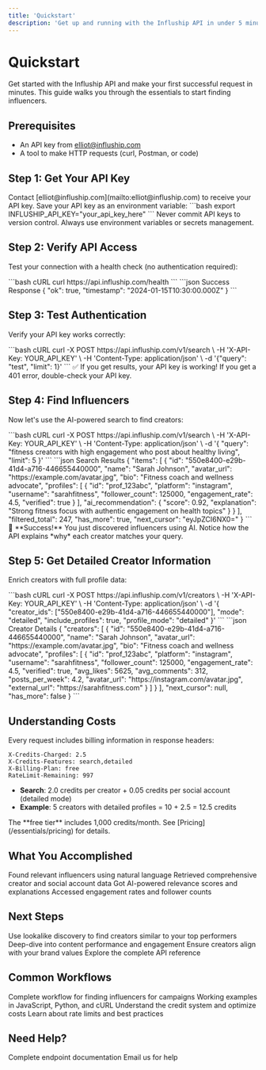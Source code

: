 ```yaml
---
title: 'Quickstart'
description: 'Get up and running with the Influship API in under 5 minutes'
---
```


# Quickstart

Get started with the Influship API and make your first successful request in minutes. This guide walks you through the essentials to start finding influencers.

## Prerequisites

- An API key from [elliot@influship.com](mailto:elliot@influship.com)
- A tool to make HTTP requests (curl, Postman, or code)

## Step 1: Get Your API Key

<Steps>
<Step title="Request Access">
  Contact [elliot@influship.com](mailto:elliot@influship.com) to receive your API key.
</Step>

<Step title="Store Securely">
  Save your API key as an environment variable:
  ```bash
  export INFLUSHIP_API_KEY="your_api_key_here"
  ```
  
  <Warning>
  Never commit API keys to version control. Always use environment variables or secrets management.
  </Warning>
</Step>
</Steps>

## Step 2: Verify API Access

Test your connection with a health check (no authentication required):

<RequestExample>
```bash cURL
curl https://api.influship.com/health
```
</RequestExample>

<ResponseExample>
```json Success Response
{
  "ok": true,
  "timestamp": "2024-01-15T10:30:00.000Z"
}
```
</ResponseExample>

## Step 3: Test Authentication

Verify your API key works correctly:

<RequestExample>
```bash cURL
curl -X POST https://api.influship.com/v1/search \
  -H 'X-API-Key: YOUR_API_KEY' \
  -H 'Content-Type: application/json' \
  -d '{"query": "test", "limit": 1}'
```
</RequestExample>

<Check>
✅ If you get results, your API key is working! If you get a 401 error, double-check your API key.
</Check>

## Step 4: Find Influencers

Now let's use the AI-powered search to find creators:

<RequestExample>
```bash cURL
curl -X POST https://api.influship.com/v1/search \
  -H 'X-API-Key: YOUR_API_KEY' \
  -H 'Content-Type: application/json' \
  -d '{
    "query": "fitness creators with high engagement who post about healthy living",
    "limit": 5
  }'
```
</RequestExample>

<ResponseExample>
```json Search Results
{
  "items": [
    {
      "id": "550e8400-e29b-41d4-a716-446655440000",
      "name": "Sarah Johnson",
      "avatar_url": "https://example.com/avatar.jpg",
      "bio": "Fitness coach and wellness advocate",
      "profiles": [
        {
          "id": "prof_123abc",
          "platform": "instagram",
          "username": "sarahfitness",
          "follower_count": 125000,
          "engagement_rate": 4.5,
          "verified": true
        }
      ],
      "ai_recommendation": {
        "score": 0.92,
        "explanation": "Strong fitness focus with authentic engagement on health topics"
      }
    }
  ],
  "filtered_total": 247,
  "has_more": true,
  "next_cursor": "eyJpZCI6NX0="
}
```
</ResponseExample>

<Check>
🎉 **Success!** You just discovered influencers using AI. Notice how the API explains *why* each creator matches your query.
</Check>

## Step 5: Get Detailed Creator Information

Enrich creators with full profile data:

<RequestExample>
```bash cURL
curl -X POST https://api.influship.com/v1/creators \
  -H 'X-API-Key: YOUR_API_KEY' \
  -H 'Content-Type: application/json' \
  -d '{
    "creator_ids": ["550e8400-e29b-41d4-a716-446655440000"],
    "mode": "detailed",
    "include_profiles": true,
    "profile_mode": "detailed"
  }'
```
</RequestExample>

<ResponseExample>
```json Creator Details
{
  "creators": [
    {
      "id": "550e8400-e29b-41d4-a716-446655440000",
      "name": "Sarah Johnson",
      "avatar_url": "https://example.com/avatar.jpg",
      "bio": "Fitness coach and wellness advocate",
      "profiles": [
        {
          "id": "prof_123abc",
          "platform": "instagram",
          "username": "sarahfitness",
          "follower_count": 125000,
          "engagement_rate": 4.5,
          "verified": true,
          "avg_likes": 5625,
          "avg_comments": 312,
          "posts_per_week": 4.2,
          "avatar_url": "https://instagram.com/avatar.jpg",
          "external_url": "https://sarahfitness.com"
        }
      ]
    }
  ],
  "next_cursor": null,
  "has_more": false
}
```
</ResponseExample>

## Understanding Costs

Every request includes billing information in response headers:

```http
X-Credits-Charged: 2.5
X-Credits-Features: search,detailed
X-Billing-Plan: free
RateLimit-Remaining: 997
```

- **Search**: 2.0 credits per creator + 0.05 credits per social account (detailed mode)
- **Example**: 5 creators with detailed profiles = 10 + 2.5 = 12.5 credits

<Info>
The **free tier** includes 1,000 credits/month. See [Pricing](/essentials/pricing) for details.
</Info>

## What You Accomplished

<CardGroup cols={2}>
<Card title="✅ AI Search" icon="search">
  Found relevant influencers using natural language
</Card>

<Card title="✅ Detailed Profiles" icon="user">
  Retrieved comprehensive creator and social account data
</Card>

<Card title="✅ AI Insights" icon="brain">
  Got AI-powered relevance scores and explanations
</Card>

<Card title="✅ Real Metrics" icon="chart-bar">
  Accessed engagement rates and follower counts
</Card>
</CardGroup>

## Next Steps

<CardGroup cols={2}>
<Card title="Find Similar Creators" icon="users" href="/guides/lookalike-discovery">
  Use lookalike discovery to find creators similar to your top performers
</Card>

<Card title="Analyze Posts" icon="chart-line" href="/api-reference/posts/analyze">
  Deep-dive into content performance and engagement
</Card>

<Card title="Check Brand Safety" icon="shield" href="/api-reference/brand-safety/creators">
  Ensure creators align with your brand values
</Card>

<Card title="View All Endpoints" icon="book" href="/api-reference">
  Explore the complete API reference
</Card>
</CardGroup>

## Common Workflows

<CardGroup cols={2}>
<Card title="Campaign Discovery" icon="rocket" href="/guides/campaign-discovery">
  Complete workflow for finding influencers for campaigns
</Card>

<Card title="Code Examples" icon="code" href="/examples">
  Working examples in JavaScript, Python, and cURL
</Card>

<Card title="Pricing & Credits" icon="dollar-sign" href="/essentials/pricing">
  Understand the credit system and optimize costs
</Card>

<Card title="Rate Limits" icon="clock" href="/essentials/rate-limits">
  Learn about rate limits and best practices
</Card>
</CardGroup>

## Need Help?

<CardGroup cols={2}>
<Card title="API Reference" icon="book" href="/api-reference">
  Complete endpoint documentation
</Card>

<Card title="Support" icon="envelope" href="mailto:support@influship.com">
  Email us for help
</Card>
</CardGroup>